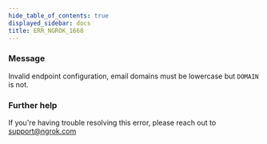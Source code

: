 ```yaml
---
hide_table_of_contents: true
displayed_sidebar: docs
title: ERR_NGROK_1668
---
```


### Message

Invalid endpoint configuration, email domains must be lowercase but `DOMAIN` is not.

### Further help

If you're having trouble resolving this error, please reach out to [support@ngrok.com](mailto:support@ngrok.com?subject=Help%20with%20ERR_NGROK_1668)
